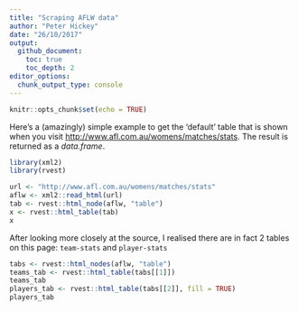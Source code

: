```yaml
---
title: "Scraping AFLW data"
author: "Peter Hickey"
date: "26/10/2017"
output:
  github_document:
    toc: true
    toc_depth: 2
editor_options: 
  chunk_output_type: console
---
```


```r
knitr::opts_chunk$set(echo = TRUE)
```

Here's a (amazingly) simple example to get the 'default' table that is shown 
when you visit [http://www.afl.com.au/womens/matches/stats](http://www.afl.com.au/womens/matches/stats). The result is returned as a _data.frame_.

```r
library(xml2)
library(rvest)

url <- "http://www.afl.com.au/womens/matches/stats"
aflw <- xml2::read_html(url)
tab <- rvest::html_node(aflw, "table")
x <- rvest::html_table(tab)
x
```

After looking more closely at the source, I realised there are in fact 2 tables
on this page: `team-stats` and `player-stats`

```r
tabs <- rvest::html_nodes(aflw, "table")
teams_tab <- rvest::html_table(tabs[[1]])
teams_tab
players_tab <- rvest::html_table(tabs[[2]], fill = TRUE)
players_tab
```
